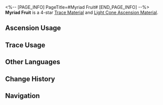 <%-- [PAGE_INFO]
PageTitle=#Myriad Fruit#
[END_PAGE_INFO] --%>
{{Item Infobox
|id          = 110243
|image       = Item Myriad Fruit.png
|type        = Trace Material
|type2       = Light Cone Ascension Material
|invCategory = Upgrade Materials
|rarity      = 4
|effect      = 
|description = The fruit grown on the tip of the heart tree's branch in the sacred Vonwacq forest. It contains the essence of myriad lifeforms. Used to level up Traces significantly for {{Color|h|Abundance}} characters.
|source1     = [[Calyx (Fyxestroll Garden)]]
|source2     = [[Omni-Synthesizer]] &mdash; Material Synthesis
|source3     = [[Omni-Synthesizer]] &mdash; Material Exchange
}}
{{Description|One day and night after drinking the nectar of the divine tree, the ridiculous spherical fruit bloats into a "Devil" wearing fiber armor and wielding a wooden spear and a shield made of leaves. All around its footsteps, living creatures in the forest offer their genes as tributes to the Devil for it to taste, learn, and metamorphose. After that, the Devil will move on to challenge the sea and the sky of Vonwacq.<br /><br />''"Through this method, the ancient sages imprisoned the most terrifying thing within a most ridiculous game."''}}
'''Myriad Fruit''' is a 4-star [[Trace Material]] and [[Light Cone Ascension Material]].

==Ascension Usage==
{{Ascension Usage}}

==Trace Usage==
{{Trace Usage}}

==Other Languages==
{{Other Languages
|en   = Myriad Fruit
|zhs  = 万相果实
|zht  = 萬相果實
|ja   = 森羅の果実
|ko   = 만상의 과실
|es   = Fruta del sinfín
|fr   = Myria-Fruit
|ru   = Плод многообразия
|th   = Myriad Fruit
|vi   = Quả Muôn Mặt
|de   = Myriadenfrucht
|id   = Myriad Fruit
|pt   = Fruta Inumerável
}}

==Change History==
{{Change History|2.1}}

==Navigation==
{{Upgrade Material Navbox}}